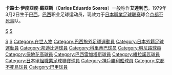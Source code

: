 {{blpunsourced|time=2017-11-30T06:38:10+00:00}}
{{expand|time=2017-11-30T06:38:10+00:00}}
{{Football player infobox
| playername= 艾達利巴
| image = 
| fullname = Carlos Eduardo Soares
| dateofbirth = {{birth date and age|1979|3|2}}
| cityofbirth = 
| countryofbirth = [[巴西|巴西]]
| height = {{height|m=1.80}}
| currentclub  = [[京都不死鳥|京都不死鳥]]
| clubnumber = 2
| position = [[中場|中場]]
| years = 1997-1998<br>1999-2001<br>2002<br>2002<br>2003<br>2004<br>2005<br>2006<br>2007<br>2007<br>2008-2009
| clubs = [[邦迪比達|邦迪比達]]<br>[[科里蒂巴足球俱乐部|哥里迪巴]]<br>→[[神戶勝利船|神戶勝利船]] (外借)<br>哥里迪巴<br>[[利斯菲體育會|列斯菲體育會]]<br>哥里迪巴<br>[[米内罗竞技俱乐部|明尼路]]<br>[[保地花高|保地花高]]<br>列斯菲體育會<br>[[巴西雷加塔斯俱乐部|馬瑟歐]]<br>[[京都不死鳥|京都不死鳥]]
| caps(goals) ={{0}} 1 (0)<br>34 (1)<br>{{0}}7 (1)<br>{{0}}2 (0)<br><br>39 (1)<br>15 (1)<br>15 (0)<br>{{0}}0 (0)<br>15 (0)
| nationalyears = 
| nationalteam = 
| nationalcaps(goals) =
| pcupdate = [[6_July|6 July]] 2008
}}
'''卡路士·伊度亞度·蘇亞斯'''（'''Carlos Eduardo Soares'''）一般称作'''艾達利巴'''，1979年3月2日生于[[巴西|巴西]]，[[巴西|巴西]]职业足球运动员，现效力于[[日本職業足球联赛|日本職業足球联赛]]球会[[京都不死鳥|京都不死鳥]]队。

[[category:巴西足球运动员|S]]
[[category:1979年出生|S]]
[[Category:日職球員|S]]
[[Category:利斯菲體育會球員|S]]
[[Category:在世人物|Category:在世人物]]
[[Category:巴西旅外足球運動員|Category:巴西旅外足球運動員]]
[[Category:日本外籍足球運動員|Category:日本外籍足球運動員]]
[[Category:邦迪比達球員|Category:邦迪比達球員]]
[[Category:科里蒂巴球员|Category:科里蒂巴球员]]
[[Category:明尼路球員|Category:明尼路球員]]
[[Category:保地花高球員|Category:保地花高球員]]
[[Category:巴西雷加塔斯球員|Category:巴西雷加塔斯球員]]
[[Category:維拉諾瓦球員|Category:維拉諾瓦球員]]
[[Category:日本甲組職業足球聯賽球員|Category:日本甲組職業足球聯賽球員]]
[[Category:神戶勝利船球員|Category:神戶勝利船球員]]
[[Category:京都不死鳥球員|Category:京都不死鳥球員]]
[[Category:巴甲球員|Category:巴甲球員]]